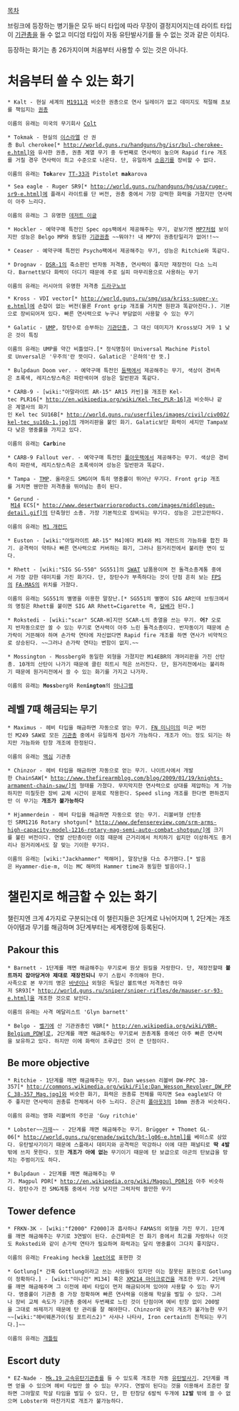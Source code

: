 [[목차]]

브링크에 등장하는 병기들은 모두 바디 타입에 따라 무장이 결정지어지는데 라이트 타입이 [[기관총]]을 들 수 없고 미디엄 타입이 자동 유탄발사기를 들 수 없는 것과 같은 이치다.

등장하는 화기는 총 26가지이며 처음부터 사용할 수 있는 것은 아니다.

= 처음부터 쓸 수 있는 화기 =
 * Kalt - 현실 세계의 [[M1911]]과 비슷한 권총으로 연사 딜레이가 없고 데미지도 적절해 초보를 책임지는 [[권총]]

 이름의 유래는 미국의 무기회사 [[Colt]]

 * Tokmak - 현실의 [[이스라엘]] 산 권총 Bul cherokee[* http://world.guns.ru/handguns/hg/isr/bul-cherokee-e.html]와 유사한 권총, 권총 계열 무기 중 두번째로 연사력이 높으며 Rapid fire 개조를 거칠 경우 연사력이 최고 수준으로 나온다. 단, 유일하게 [[소음기]]를 장비할 수 없다.

 이름의 유래는 '''Tok'''arev [[TT-33]]과 Pistolet '''mak'''arova

 * Sea eagle - Ruger SR9[* http://world.guns.ru/handguns/hg/usa/ruger-sr9-e.html]에 플래시 라이트를 단 버전, 권총 중에서 가장 강력한 화력을 가졌지만 연사력이 아주 느리다.

 이름의 유래는 그 유명한 [[데저트 이글]]

 * Hockler - 예약구매 특전인 Spec ops팩에서 제공해주는 무기, 겉보기엔 [[MP7]]처럼 보이지만 성능은 Belgo MP와 동일한 [[기관권총]] ~~뭐야?! 내 MP7이 권총탄일리가 없어!!~~

 * Ceaser - 예약구매 특전인 Psycho팩에서 제공해주는 무기, 성능은 Ritchie와 똑같다.

 * Drognav - [[DSR-1]]의 축소판인 반자동 저격총, 연사력이 좋지만 재장전이 다소 느리다. Barnett보다 화력이 더디기 때문에 주로 실피 마무리용으로 사용하는 무기

 이름의 유래는 러시아의 유명한 저격총 [[드라구노브]]

 * Kross - VDI vector[* http://world.guns.ru/smg/usa/kriss-super-v-e.html]에 손잡이 없는 버전(물론 Front grip 개조를 거치면 원판과 똑같아진다.). 기본으로 장비되어져 있다. 빠른 연사력으로 누구나 부담없이 사용할 수 있는 무기

 * Galatic - [[UMP]], 장탄수로 승부하는 [[기관단총]], 그 대신 데미지가 Kross보다 겨우 1 낮은 것이 특징

 이름의 유래는 UMP를 약간 비틀었다.[* 정식명칭이 Universal Machine Pistol로 Unversal은 '우주의'란 뜻이다. Galatic은 '은하의'란 뜻.]

 * Bulpdaun Doom ver. - 예약구매 특전인 [[둠]]팩에서 제공해주는 무기, 색상이 경비측은 초록색, 레지스탕스측은 파란색이며 성능은 일반판과 똑같다.

 * CARB-9 - [wiki:"아말라이트 AR-15" AR15 카빈]을 개조한 Kel-tec PLR16[* http://en.wikipedia.org/wiki/Kel-Tec_PLR-16]과 비슷하나 같은 계열사의 화기인 Kel tec SU16B[* http://world.guns.ru/userfiles/images/civil/civ002/kel-tec_su16b-1.jpg]의 개머리판을 붙인 화기. Galatic보단 화력이 세지만 Tampa보다 낮은 명중률을 가지고 있다.

 이름의 유래는 '''Carb'''ine

 * CARB-9 Fallout ver. - 예약구매 특전인 [[폴아웃]]팩에서 제공해주는 무기. 색상은 경비측이 파란색, 레지스탕스측은 초록색이며 성능은 일반판과 똑같다.

 * Tampa - [[TMP]]. 올라운드 SMG이며 특히 명중률이 뛰어난 무기다. Front grip 개조를 거치면 웬만한 저격총을 뛰어넘는 총이 된다.

 * Gerund - [[M14]] ECS[* http://www.desertwarriorproducts.com/images/middlegun-detail.gif]의 단축형인 소총. 가장 기본적으로 장비되는 무기다. 성능은 고만고만하다.

 이름의 유래는 [[M1 개런드]]

 * Euston - [wiki:"아밀라이트 AR-15" M4]에다 M14와 M1 개런드의 가늠좌를 합친 화기. 공격력이 약하나 빠른 연사력으로 커버하는 화기, 그러나 원거리전에서 불리한 면이 있다. 

 * Rhett - [wiki:"SIG SG-550" SG551]의 [[SWAT]] 납품용이며 전 돌격소총계통 중에서 가장 강한 데미지를 가진 화기다. 단, 장탄수가 부족하다는 것이 단점 흔히 보는 [[FPS]]의 [[FA-MAS]]의 위치를 가졌다.

 이름의 유래는 SG551의 별명을 이용한 말장난.[* SG551의 별명이 SIG AR인데 브링크에서의 명칭은 Rhett를 붙이면 SIG AR Rhett=Cigarette 즉, [[담배]]가 된다.]

 * Rokstedi - [wiki:"scar" SCAR-H]지만 SCAR-L의 총열을 쓰는 무기. '''어?''' 오로지 반자동으로만 쏠 수 있는 무기로 연사력이 아주 느린 돌격소총이다. 반자동이기 때문에 손가락이 거뜬해야 하며 손가락 연타에 자신없다면 Rapid fire 개조를 하면 연사가 비약적으로 상승된다. ~~그러나 손가락 연타는 변함이 없지.~~

 * Mossington - Mossberg와 동일한 외형을 가졌지만 M14EBR의 개머리판을 가진 산탄총. 10개의 산탄이 나가기 때문에 클린 히트시 적은 쓰러진다. 단, 원거리전에서는 불리하기 때문에 원거리전에서 쓸 수 있는 화기를 가지고 나가자.

 이름의 유래는 '''Moss'''berg와 Rem'''ington'''의 [[아나그램]]

== 레벨 7때 해금되는 무기 ==
 * Maximus - 헤비 타입을 해금하면 자동으로 얻는 무기. [[FN 미니미]]의 미군 버전인 M249 SAW로 모든 [[기관총]] 중에서 유일하게 점사가 가능하다. 개조가 어느 정도 되기는 하지만 가늠좌와 탄창 개조에 한정된다.

 이름의 유래는 [[맥심]] 기관총

 * Chinzor - 헤비 타입을 해금하면 자동으로 얻는 무기. 나이트사에서 개발한 ChainSAW[* http://www.thefirearmblog.com/blog/2009/01/19/knights-armament-chain-saw/]의 형태를 가졌다. 무지막지한 연사력으로 상대를 제압하는 게 가능하지만 미칠듯한 장비 교체 시간이 문제로 작용한다. Speed sling 개조를 한다면 편하겠지만 이 무기는 '''개조가 불가능하다'''

 * Hjammerdein - 헤비 타입을 해금하면 자동으로 얻는 무기. 리볼버형 산탄총인 SRM1216 Rotary shotgun[* http://www.defensereview.com/srm-arms-high-capacity-model-1216-rotary-mag-semi-auto-combat-shotgun/]에 크기를 불린 버전이다. 연발 산탄총이란 이점 때문에 근거리에서 처치하기 쉽지만 이상하게도 중거리나 원거리에서도 잘 맞는 기이한 무기다.

 이름의 유래는 [wiki:"Jackhammer" 잭해머], 말장난을 다소 추가했다.[* 발음은 Hyammer-die-m, 이는 MC 해머의 Hammer time과 동일한 발음이다.]

= 챌린지로 해금할 수 있는 화기 =
챌린지엔 크게 4가지로 구분되는데 이 챌린지들은 3단계로 나뉘어지며 1, 2단계는 개조 아이템과 무기를 해금하며 3단계부터는 세계랭킹에 등록된다.
== Pakour this ==
 * Barnett - 1단계를 깨면 해금해주는 무기로써 원샷 원킬을 자랑한다. 단, 재장전할때 '''볼트까지 잡아당겨야 제대로 재장전되니''' 무기 스왑시 주의해야 한다.
 사족으로 본 무기의 명은 [[바넷]]이나 외형은 독일산 볼트액션 저격총인 마우저 SR93[* http://world.guns.ru/sniper/sniper-rifles/de/mauser-sr-93-e.html]을 개조한 것으로 보인다.

 이름의 유래는 사격 메달리스트 'Glyn barnett'

 * Belgo - [[벨기에]] 산 기관권총인 VBR[* http://en.wikipedia.org/wiki/VBR-Belgium_PDW]로, 2단계를 깨면 해금해주는 무기로써 권총계통 중에선 아주 빠른 연사력을 보유하고 있다. 하지만 이에 화력이 조루급인 것이 큰 단점이다.

== Be more objective ==
 * Ritchie - 1단계를 깨면 해금해주는 무기. Dan wessen 리볼버 DW-PPC 38-357[* http://commons.wikimedia.org/wiki/File:Dan_Wesson_Revolver_DW_PPC_38-357_Mag.jpg]와 비슷한 화기, 화력은 권총류 전체를 따지면 Sea eagle보다 아주 좋지만 연사력이 권총류 전체에서 아주 느리다. 은근히 [[폴아웃3]]의 10mm 권총과 비슷하다.

 이름의 유래는 영화 리볼버의 주인공 'Guy ritchie'

 * Lobster~~[[가재]]~~ - 2단계를 깨면 해금해주는 무기. Brügger + Thomet GL-06[* http://world.guns.ru/grenade/switch/bt-lg06-e.html]를 베이스로 삼았다. 유탄발사기이기 때문에 스플래시 데미지와 공격력은 막강하나 이에 대한 패널티로 '''딱 4발'''밖에 쓰지 못한다. 또한 '''개조가 아예 없는''' 무기이기 때문에 탄 보급으로 아군의 탄보급을 망치는 주범이기도 하다.

 * Bulpdaun - 2단계를 깨면 해금해주는 무기. Magpul PDR[* http://en.wikipedia.org/wiki/Magpul_PDR]와 아주 비슷하다. 장탄수가 전 SMG계통 중에서 가장 낮지만 그럭저럭 쓸만한 무기

== Tower defence ==
 * FRKN-3K - [wiki:"f2000" F2000]과 흡사하나 FAMAS의 외형을 가진 무기. 1단계를 깨면 해금해주는 무기로 3연발이 된다. 순간화력은 전 화기 중에서 최고를 자랑하나 이것도 Rokstedi와 같이 손가락 연타가 필요하며 화력과는 달리 명중률이 그다지 좋지않다.

 이름의 유래는 Freaking heck을 [[leet]]어로 표현한 것

 * Gotlung[* 간혹 Gottlung이라고 쓰는 사람들이 있지만 이는 잘못된 표현으로 Gotlung이 정확하다.] - [wiki:"미니건" M134] 혹은 [[XM214 마이크로건]]을 개조한 무기. 2단례를 깨면 해금해주며 그 이전에 헤비 타입이 먼저 해금되어져 있어야 사용할 수 있는 무기다. 명중률이 기관총 중 가장 정확하며 빠른 연사력을 이용해 학살을 벌일 수 있다. 그러나 장비 교체 속도가 기관총 중에서 두번째로 느린 것이 단점이며 예비 탄창 없이 200발을 그대로 쏴제끼기 때문에 탄 관리를 잘 해야한다. Chinzor와 같이 개조가 불가능한 무기
 ~~[wiki:"헤비웨폰가이(팀 포트리스2)" 사샤나 나타샤, Iron certain의 친척되는 무기다.]~~

 이름의 유래는 [[개틀링]]

== Escort duty ==
 * EZ-Nade - [[Mk.19 고속유탄기관총]]를 들 수 있도록 개조한 자동 [[유탄발사기]]. 2단계를 깨면 얻을 수 있으며 헤비 타입만 쓸 수 있는 무기다. 연발이 된다는 것을 이용해서 조준만 잘하면 그야말로 학살 타임을 벌일 수 있다. 단, 한 탄창당 6발씩 두개에 '''12발''' 밖에 쏠 수 없으며 Lobster와 마찬가지로 개조가 불가능하다.
